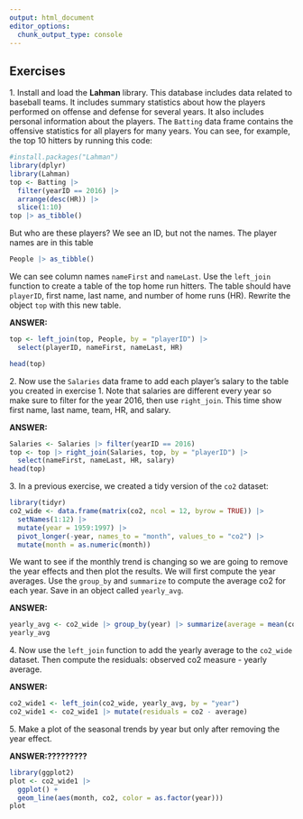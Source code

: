 ```yaml
---
output: html_document
editor_options: 
  chunk_output_type: console
---
```

## Exercises 
1\. Install and load the __Lahman__ library. This database includes data related to baseball teams. It includes summary statistics about how the players performed on offense and defense for several years. It also includes personal information about the players. 
The `Batting` data frame contains the offensive statistics for all players for many years. You can see, for example, the top 10 hitters by running this code: 
```r
#install.packages("Lahman")
library(dplyr)
library(Lahman) 
top <- Batting |>  
  filter(yearID == 2016) |> 
  arrange(desc(HR)) |> 
  slice(1:10) 
top |> as_tibble() 
``` 
But who are these players? We see an ID, but not the names. The player names are in this table 
```r
People |> as_tibble() 
``` 
We can see column names `nameFirst` and `nameLast`. Use the `left_join` function to create a table of the top home run hitters. The table should have `playerID`, first name, last name, and number of home runs (HR).  Rewrite the object `top` with this new table. 

**ANSWER:**
```r
top <- left_join(top, People, by = "playerID") |>
  select(playerID, nameFirst, nameLast, HR)

head(top)
```

2\. Now use the `Salaries` data frame to add each player's salary to the table you created in exercise 1. Note that salaries are different every year so make sure to filter for the year 2016, then use `right_join`. This time show first name, last name, team, HR, and salary. 

**ANSWER:**
```r
Salaries <- Salaries |> filter(yearID == 2016)
top <- top |> right_join(Salaries, top, by = "playerID") |>
  select(nameFirst, nameLast, HR, salary)
head(top)
```

3\. In a previous exercise, we created a tidy version of the `co2` dataset: 
```r
library(tidyr)
co2_wide <- data.frame(matrix(co2, ncol = 12, byrow = TRUE)) |>  
  setNames(1:12) |> 
  mutate(year = 1959:1997) |> 
  pivot_longer(-year, names_to = "month", values_to = "co2") |> 
  mutate(month = as.numeric(month)) 
``` 
We want to see if the monthly trend is changing so we are going to remove the year effects and then plot the results. We will first compute the year averages. Use the `group_by` and `summarize` to compute the average co2 for each year. Save in an object called `yearly_avg`. 

**ANSWER:**
```r
yearly_avg <- co2_wide |> group_by(year) |> summarize(average = mean(co2))
yearly_avg
```

4\. Now use the `left_join` function to add the yearly average to the `co2_wide` dataset. Then compute the residuals: observed co2 measure - yearly average. 

**ANSWER:**
```r
co2_wide1 <- left_join(co2_wide, yearly_avg, by = "year")
co2_wide1 <- co2_wide1 |> mutate(residuals = co2 - average)
```

5\. Make a plot of the seasonal trends by year but only after removing the year effect. 

**ANSWER:?????????**
```r
library(ggplot2)
plot <- co2_wide1 |>
  ggplot() +
  geom_line(aes(month, co2, color = as.factor(year)))
plot
```
